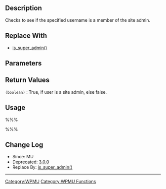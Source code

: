{{Deprecated}}
== Description ==

Checks to see if the specified username is a member of the site admin.

== Replace With ==

* [[Function_Reference/is_super_admin|is_super_admin()]]

== Parameters ==
{{Parameter|$user_login|string|The username to be checked.|optional|false}}

== Return Values ==
; <tt>(boolean)</tt> : True, if user is a site admin, else false.

== Usage ==
%%%<?php is_site_admin($user_login); ?>%%%

== Change Log ==

* Since: MU
* Deprecated: [[Version 3.0|3.0.0]]
* Replace By: [[Function_Reference/is_super_admin|is_super_admin()]]

----

[[Category:WPMU]]
[[Category:WPMU Functions]]